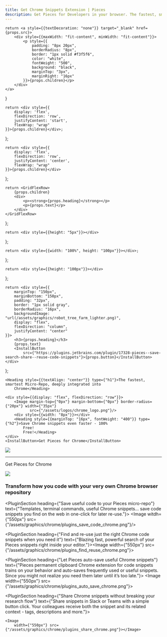 ```yaml
---
title: Get Chrome Snippets Extension | Pieces
description: Get Pieces for Developers in your browser. The fastest, smartest AI Assistant for Chrome snippets. Save code from your browser to your clipboard in one click.
---
```


<link rel="canonical" href="https://code.pieces.app/plugins/chrome"/>

    return <a style={{textDecoration: "none"}} target="_blank" href={props.src}>
        <div style={{maxWidth: "fit-content", minWidth: "fit-content"}}>
            <p style={{
                padding: "8px 20px",
                borderRadius: "8px",
                border: "1px solid #f3f5f6",
                color: "white",
                fontWeight: "500",
                background: "black",
                marginTop: "3px",
                marginRight: "16px"
            }}>{props.children}</p>
        </div>
    </a>
}

    return <div style={{
        display: 'flex',
        flexDirection: 'row',
        justifyContent: 'start',
        flexWrap: "wrap"
    }}>{props.children}</div>;
};

    return <div style={{
        display: 'flex',
        flexDirection: 'row',
        justifyContent: 'center',
        flexWrap: "wrap"
    }}>{props.children}</div>
};

    return <GridFlexRow>
        {props.children}
        <div>
            <p><strong>{props.heading}</strong></p>
            <p>{props.text}</p>
        </div>
    </GridFlexRow>
};

    return <div style={{height: "5px"}}></div>
};

    return <div style={{width: "100%", height: "100px"}}></div>;
};

    return <div style={{height: "100px"}}></div>
};

    return <div style={{
        marginTop: "150px",
        marginBottom: "150px",
        padding: "32px",
        border: "1px solid gray",
        borderRadius: "16px",
        backgroundImage: "url(/assets/graphics/robot_tree_farm_lighter.png)",
        display: "flex",
        flexDirection: "column",
        justifyContent: "center"
    }}>
        <h3>{props.heading}</h3>
        {props.text}
        <InstallButton
            src={"https://plugins.jetbrains.com/plugin/17328-pieces--save-search-share--reuse-code-snippets"}>{props.button}</InstallButton>
    </div>
};

<HeaderSpacer></HeaderSpacer>

<GridFlexRowCenter>

    <Heading style={{textAlign: "center"}} type={"h1"}>The fastest, smartest Micro-Repo, deeply integrated into
        Chrome</Heading>

    <div style={{display: "flex", flexDirection: "row"}}>
        <Image margin-top={"0px"} margin-bottom={"0px"} border-radius={"20px"} width={"35px"}
               src={"/assets/logos/chrome_logo.png"}/>
        <div style={{width: "8px"}}></div>
        <Heading style={{marginTop: "16px", fontWeight: "400"}} type={"h2"}>Save Chrome snippets even faster - 100%
            Free!
            Free!</Heading>
    </div>
    <InstallButton>Get Pieces for Chrome</InstallButton>
</GridFlexRowCenter>

![](/assets/headers/light/plugin_header_vscode.png)

<BodySpacer></BodySpacer>

---

<GridFlexRow>
    <InstallButton>Get Pieces for Chrome</InstallButton>
</GridFlexRow>

![](/assets/headers/light/plugin_header_chrome.png)

### Transform how you code with your very own Chrome browser repository

<PluginSection heading={"Save useful code to your Pieces micro-repo"}
               text={"Templates, terminal commands, useful Chrome snippets... save code snippets you find on the web in one-click for later re-use."}>
    <Image witdh={"550px"} src={"/assets/graphics/chrome/plugins_save_code_chrome.png"}/>
</PluginSection>

<BodySpacer></BodySpacer>

<PluginSection heading={"Find and re-use just the right Chrome code snippets when you need it"}
               text={"Blazing fast, powerful search of your Pieces snippets right inside your editor."}><Image
    width={"550px"} src={"/assets/graphics/chrome/plugins_find_reuse_chrome.png"}></Image>
</PluginSection>

<BodySpacer></BodySpacer>

<PluginSection heading={"Let Pieces auto-save useful Chrome snippets"}
               text={"Pieces permanent clipboard Chrome extension for code snippets trains on your behavior and auto-saves frequently used or useful snippets. Since you might not realize you need them later until it’s too late."}>
    <Image
        width={"550px"} src={"/assets/graphics/chrome/plugins_auto_save_chrome.png"}></Image>
</PluginSection>

<BodySpacer></BodySpacer>

<PluginSection heading={"Share Chrome snippets without breaking your research flow"}
               text={"Share snippets in Slack or Teams with a simple button click. Your colleagues receive both the snippet and its related context - tags, descriptions and more."}>

    <Image
        width={"550px"} src={"/assets/graphics/chrome/plugins_share_chrome.png"}></Image>
</PluginSection>
